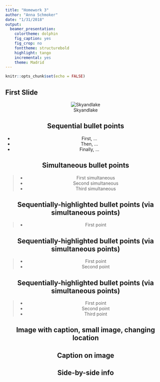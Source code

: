 ```yaml
---
title: "Homework 3"
author: "Anna Schmoker"
date: "1/31/2018"
output: 
  beamer_presentation: 
    colortheme: dolphin
    fig_caption: yes
    fig_crop: no
    fonttheme: structurebold
    highlight: tango
    incremental: yes
    theme: Madrid
---
```


```r
knitr::opts_chunk$set(echo = FALSE)
```

## First Slide

<center> ![Skyandlake](Skyandlake.jpg) <center>

## Sequential bullet points

- First, ...
- Then, ...
- Finally, ...

## Simultaneous bullet points

>- First simultaneous
>- Second simultaneous
>- Third simultaneous

## Sequentially-highlighted bullet points (via simultaneous points)

>- \color{purple}First point

## Sequentially-highlighted bullet points (via simultaneous points)

>- \color{gray}First point
>- \color{purple}Second point

## Sequentially-highlighted bullet points (via simultaneous points)

>- \color{gray}First point
>- \color{gray}Second point
>- \color{purple}Third point

## Image with caption, small image, changing location

\begin{picture}(320,250)
\put(180,120){\includegraphics[height=3cm]
{Skyandlake.jpg}}
\put(165,105){\begin{minipage}[t]{.35\linewidth}
\textbf{Picture caption...trying greek letters $\theta$, $\alpha$, $\beta$, $\gamma$, $\epsilon$, $\delta$, $\omega$.}
\end{minipage}}
\end{picture}

## Caption on image

\begin{picture}(320,250)
\put(85,55){\includegraphics[height=6.5cm]
{Skyandlake.jpg}}
\put(90,80){\begin{minipage}[t]{.5\linewidth}
\textbf{\color{white}Picture caption...trying greek letters \color{green} $\theta$, $\alpha$, $\beta$, $\gamma$, $\epsilon$, $\delta$, $\omega$.}
\end{minipage}}
\end{picture}

## Side-by-side info

\begin{columns}
\begin{column}{0.5\textwidth}
\begin{description}
\item[$\bullet$] item 1
\item[$\bullet$] item 2
\item[$\bullet$] item 3
\end{description}
\end{column}
\begin{column}{0.5\textwidth}  %%<--- here
\begin{center}
\includegraphics[width=0.5\textwidth]{Skyandlake.jpg}
\end{center}
\end{column}
\end{columns}
